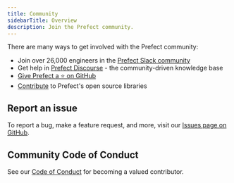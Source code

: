```yaml
---
title: Community
sidebarTitle: Overview
description: Join the Prefect community.
---
```


There are many ways to get involved with the Prefect community:

- Join over 26,000 engineers in the [Prefect Slack community](https://prefect.io/slack)
- Get help in [Prefect Discourse](https://discourse.prefect.io/) - the community-driven knowledge base
- [Give Prefect a ⭐️ on GitHub](https://github.com/PrefectHQ/prefect)
- [Contribute](/3.0rc/contributing/overview/) to Prefect's open source libraries

## Report an issue

To report a bug, make a feature request, and more, visit our [Issues page on GitHub](https://github.com/PrefectHQ/prefect/issues/new/choose).

## Community Code of Conduct

See our [Code of Conduct](https://docs.prefect.io/latest/contributing/overview/#prefect-code-of-conduct) for becoming a valued contributor.